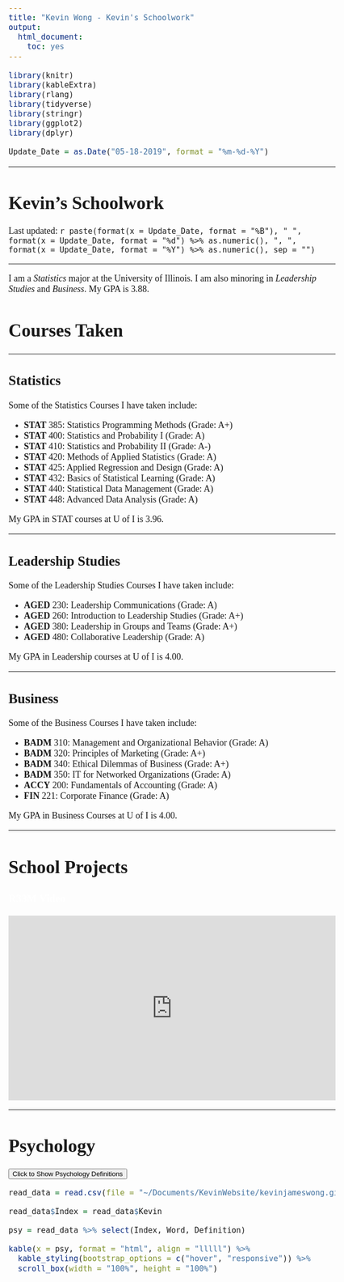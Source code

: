 ```yaml
---
title: "Kevin Wong - Kevin's Schoolwork"
output:
  html_document:
    toc: yes
---
```


```r
library(knitr)
library(kableExtra)
library(rlang)
library(tidyverse)
library(stringr)
library(ggplot2)
library(dplyr)
```

```r
Update_Date = as.Date("05-18-2019", format = "%m-%d-%Y")
```

<style type="text/css">

.r33m_vid {
   font-family: Tahoma;
   color: white;
}

body, p {
   font-family: "Times New Roman";
   font-size: 18px;
}

.video-container {
  position: relative;
  padding-bottom: 56.25%; /* 16:9 */
  height: 0;
}
.video-container iframe {
  position: absolute;
  top: 0;
  left: 0;
  width: 100%;
  height: 100%;
}

</style>

<script>
function myFunction1() {
  var x = document.getElementById("myDIV1");
  if (x.style.display === "block") {
    x.style.display = "none";
  } else {
    x.style.display = "block";
  }
}

function myFunction2() {
  var x = document.getElementById("myDIV2");
  if (x.style.display === "block") {
    x.style.display = "none";
  } else {
    x.style.display = "block";
  }
}

function myFunction3() {
  var x = document.getElementById("myDIV3");
  if (x.style.display === "block") {
    x.style.display = "none";
  } else {
    x.style.display = "block";
  }
}
</script>


***

<h1>Kevin's Schoolwork</h1>

<p class="last-updated">
Last updated: `r paste(format(x = Update_Date, format = "%B"), " ", format(x = Update_Date, format = "%d") %>% as.numeric(), ", ", format(x = Update_Date, format = "%Y") %>% as.numeric(), sep = "")`
</p>

***

I am a *Statistics* major at the University of Illinois. I am also minoring in *Leadership Studies* and *Business*. My GPA is 3.88.

# Courses Taken

***

## Statistics

Some of the Statistics Courses I have taken include:  

- **STAT** 385: Statistics Programming Methods            (Grade: A+)
- **STAT** 400: Statistics and Probability I              (Grade: A)
- **STAT** 410: Statistics and Probability II             (Grade: A-)
- **STAT** 420: Methods of Applied Statistics             (Grade: A)
- **STAT** 425: Applied Regression and Design             (Grade: A)
- **STAT** 432: Basics of Statistical Learning            (Grade: A)
- **STAT** 440: Statistical Data Management               (Grade: A)
- **STAT** 448: Advanced Data Analysis                    (Grade: A)

My GPA in STAT courses at U of I is 3.96.

***

## Leadership Studies

Some of the Leadership Studies Courses I have taken include:  

- **AGED** 230: Leadership Communications            (Grade: A)
- **AGED** 260: Introduction to Leadership Studies   (Grade: A+)
- **AGED** 380: Leadership in Groups and Teams       (Grade: A+)
- **AGED** 480: Collaborative Leadership             (Grade: A)

My GPA in Leadership courses at U of I is 4.00.

***

## Business

Some of the Business Courses I have taken include:  

- **BADM** 310: Management and Organizational Behavior  (Grade: A)
- **BADM** 320: Principles of Marketing                 (Grade: A+)
- **BADM** 340: Ethical Dilemmas of Business            (Grade: A+)
- **BADM** 350: IT for Networked Organizations          (Grade: A)
- **ACCY** 200: Fundamentals of Accounting              (Grade: A)
- **FIN** 221: Corporate Finance                        (Grade: A)

My GPA in Business Courses at U of I is 4.00.

***

# School Projects

<h3 class="r33m_vid">R33M Video</h3>

<div class="video-container">
<iframe src="https://www.youtube.com/embed/SG5-_hInODw" frameborder="0" allow="autoplay; encrypted-media; picture-in-picture" allowfullscreen></iframe>
</div>

***


# Psychology


<button onclick="myFunction1()" type="button" class="btn btn-primary" data-toggle="collapse" data-target="#demo"> Click to Show Psychology Definitions </button>

<div id="myDIV1" class="collapse">

```r
read_data = read.csv(file = "~/Documents/KevinWebsite/kevinjameswong.github.io/files/psychology.csv", skip = 0)

read_data$Index = read_data$Kevin

psy = read_data %>% select(Index, Word, Definition)

kable(x = psy, format = "html", align = "lllll") %>%
  kable_styling(bootstrap_options = c("hover", "responsive")) %>%
  scroll_box(width = "100%", height = "100%")
```


</div>
